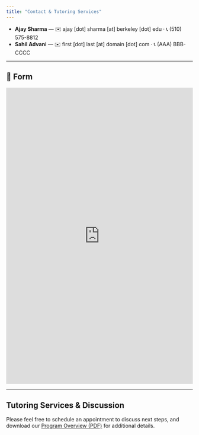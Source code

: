 ```yaml
---
title: "Contact & Tutoring Services"
---
```


-   **Ajay Sharma** — ✉️ ajay \[dot\] sharma \[at\] berkeley \[dot\] edu · 📞 (510) 575-8812
-   **Sahil Advani** — ✉️ first \[dot\] last \[at\] domain \[dot\] com · 📞 (AAA) BBB-CCCC

------------------------------------------------------------------------

## 📝 Form

<iframe src="https://forms.gle/GeZmA57AJ2xswG828" width="100%" height="800" frameborder="0" marginheight="0" marginwidth="0">

Loading…

</iframe>

------------------------------------------------------------------------

## Tutoring Services & Discussion

Please feel free to schedule an appointment to discuss next steps, and download our [Program Overview (PDF)](tutoring%20flyer.pdf) for additional details.

<!-- Calendly inline widget begin -->

::: {.calendly-inline-widget data-url="https://calendly.com/ajay-sharma-berkeley" style="min-width:320px;height:700px;"}
:::

```{=html}
<script type="text/javascript"
        src="https://assets.calendly.com/assets/external/widget.js"
        async>
</script>
```
<!-- Calendly inline widget end -->
